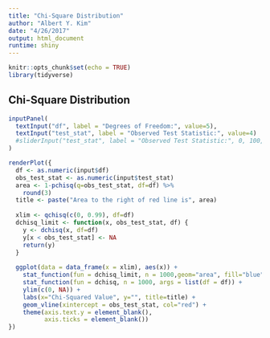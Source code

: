 ```yaml
---
title: "Chi-Square Distribution"
author: "Albert Y. Kim"
date: "4/26/2017"
output: html_document
runtime: shiny
---
```


```r
knitr::opts_chunk$set(echo = TRUE)
library(tidyverse)
```


## Chi-Square Distribution



```r
inputPanel(
  textInput("df", label = "Degrees of Freedom:", value=5),
  textInput("test_stat", label = "Observed Test Statistic:", value=4)
  #sliderInput("test_stat", label = "Observed Test Statistic:", 0, 100, 2, step=0.01)
)

renderPlot({
  df <- as.numeric(input$df)
  obs_test_stat <- as.numeric(input$test_stat)
  area <- 1-pchisq(q=obs_test_stat, df=df) %>% 
    round(3)
  title <- paste("Area to the right of red line is", area)
  
  xlim <- qchisq(c(0, 0.99), df=df)
  dchisq_limit <- function(x, obs_test_stat, df) {
    y <- dchisq(x, df=df)
    y[x < obs_test_stat] <- NA
    return(y)
  }
  
  ggplot(data = data_frame(x = xlim), aes(x)) +
    stat_function(fun = dchisq_limit, n = 1000,geom="area", fill="blue", alpha=0.2, args = list(obs_test_stat=obs_test_stat, df=df)) + 
    stat_function(fun = dchisq, n = 1000, args = list(df = df)) +
    ylim(c(0, NA)) + 
    labs(x="Chi-Squared Value", y="", title=title) +
    geom_vline(xintercept = obs_test_stat, col="red") + 
    theme(axis.text.y = element_blank(),
          axis.ticks = element_blank())
})


```
